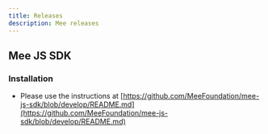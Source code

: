 ```yaml
---
title: Releases
description: Mee releases
---
```


## Mee JS SDK

### Installation

- Please use the instructions at [https://github.com/MeeFoundation/mee-js-sdk/blob/develop/README.md](https://github.com/MeeFoundation/mee-js-sdk/blob/develop/README.md)
